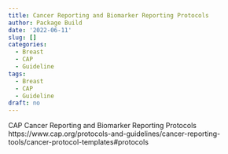 ```yaml
---
title: Cancer Reporting and Biomarker Reporting Protocols
author: Package Build
date: '2022-06-11'
slug: []
categories:
  - Breast
  - CAP
  - Guideline
tags:
  - Breast
  - CAP
  - Guideline
draft: no
---
```


CAP Cancer Reporting and Biomarker Reporting Protocols
https://www.cap.org/protocols-and-guidelines/cancer-reporting-tools/cancer-protocol-templates#protocols